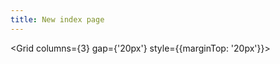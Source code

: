 ```yaml
---
title: New index page
---
```



<Hero/>



<Grid columns={3} gap={'20px'} style={{marginTop: '20px'}}>

  <Cell width={1}>
     <FeatureCard
        title="Friendly environment"
        subtitle="Bridge offers friendly environment and familiar interface for designers, developers, and other specialists."
        />
  </Cell>

  <Cell width={1}>
    <FeatureCard
        title="Full control over sources"
        subtitle=""
        />
  </Cell>

  <Cell width={1}>
    <FeatureCard
        title="Integration with tools"
        subtitle=""
        />
  </Cell>

  <Cell width={1}>
    <FeatureCard
        title="Rich features for free"
        subtitle=""
        />
  </Cell>

  <Cell width={1}>
    <FeatureCard
        title="Affordable plans"
        subtitle="We carefuly analised the pricing models of existing solutions to be able to offer you better plans for less money."
        />
  </Cell>

  <Cell width={1}>
    <FeatureCard
        title="Scale with your team"
        subtitle=""
        />
  </Cell>

</Grid>
